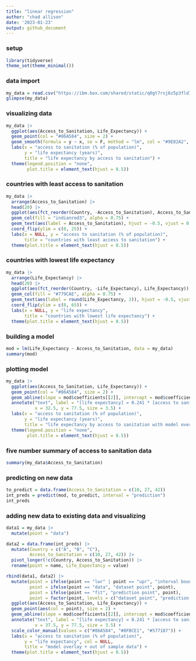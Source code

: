 ---
title: "linear regression"
author: "chad allison"
date: '2023-01-23'
output: github_document
---

### setup

```{r message = F, warning = F}
library(tidyverse)
theme_set(theme_minimal())
```


### data import

```{r}
my_data = read.csv("https://ibm.box.com/shared/static/q0gt7rsj6z5p3fld163n70i65id3awz3.csv")
glimpse(my_data)
```

### visualizing data

```{r}
my_data |>
  ggplot(aes(Access_to_Sanitation, Life_Expectancy)) +
  geom_point(col = "#86A584", size = 2) +
  geom_smooth(formula = y ~ x, se = F, method = "lm", col = "#9E82A2", linetype = "dashed") +
  labs(x = "access to sanitation (% of population)",
       y = "life expectancy (years)",
       title = "life expectancy by access to sanitation") +
  theme(legend.position = "none",
        plot.title = element_text(hjust = 0.5))
```

### countries with least access to sanitation

```{r}
my_data |>
  arrange(Access_to_Sanitation) |>
  head(20) |>
  ggplot(aes(fct_reorder(Country, -Access_to_Sanitation), Access_to_Sanitation)) +
  geom_col(fill = "indianred3", alpha = 0.75) +
  geom_text(aes(label = Access_to_Sanitation), hjust = -0.5, vjust = 0.35, size = 3) +
  coord_flip(ylim = c(0, 25)) +
  labs(x = NULL, y = "access to sanitation (% of population)",
       title = "countries with least access to sanitation") +
  theme(plot.title = element_text(hjust = 0.5))
```

### countries with lowest life expectancy

```{r}
my_data |>
  arrange(Life_Expectancy) |>
  head(20) |>
  ggplot(aes(fct_reorder(Country, -Life_Expectancy), Life_Expectancy)) +
  geom_col(fill = "#779CAE", alpha = 0.75) +
  geom_text(aes(label = round(Life_Expectancy, 2)), hjust = -0.5, vjust = 0.35, size = 3) +
  coord_flip(ylim = c(0, 65)) +
  labs(x = NULL, y = "life expectancy",
       title = "countries with lowest life expectancy") +
  theme(plot.title = element_text(hjust = 0.5))
```

### building a model

```{r}
mod = lm(Life_Expectancy ~ Access_to_Sanitation, data = my_data)
summary(mod)
```

### plotting model

```{r}
my_data |>
  ggplot(aes(Access_to_Sanitation, Life_Expectancy)) +
  geom_point(col = "#86A584", size = 2) +
  geom_abline(slope = mod$coefficients[[2]], intercept = mod$coefficients[[1]], col = "indianred3") +
  annotate("text", label = "[life expectancy] = 0.241 * [access to sanitation] + 53.51",
           x = 32.5, y = 77.5, size = 3.5) +
  labs(x = "access to sanitation (% of population)",
       y = "life expectancy (years)",
       title = "life expectancy by access to sanitation with model overlay") +
  theme(legend.position = "none",
        plot.title = element_text(hjust = 0.5))
```

### five number summary of access to sanitation data

```{r}
summary(my_data$Access_to_Sanitation)
```

### predicting on new data

```{r}
to_predict = data.frame(Access_to_Sanitation = c(10, 27, 42))
int_preds = predict(mod, to_predict, interval = "prediction")
int_preds
```

### adding new data to existing data and visualizing

```{r}
data1 = my_data |>
  mutate(point = "data")

data2 = data.frame(int_preds) |>
  mutate(Country = c("A", "B", "C"),
         Access_to_Sanitation = c(10, 27, 42)) |>
  pivot_longer(!c(Country, Access_to_Sanitation)) |>
  rename(point = name, Life_Expectancy = value)

rbind(data1, data2) |>
  mutate(point = ifelse(point == "lwr" | point == "upr", "interval bound", point),
         point = ifelse(point == "data", "dataset point", point),
         point = ifelse(point == "fit", "prediction point", point),
         point = factor(point, levels = c("dataset point", "prediction point", "interval bound"))) |>
  ggplot(aes(Access_to_Sanitation, Life_Expectancy)) +
  geom_point(aes(col = point), size = 2) +
  geom_abline(slope = mod$coefficients[[2]], intercept = mod$coefficients[[1]], col = "indianred3") +
  annotate("text", label = "[life expectancy] = 0.241 * [access to sanitation] + 53.51",
           x = 37.5, y = 77.5, size = 3.5) +
  scale_color_manual(values = c("#86A584", "#8FBCE1", "#577187")) +
  labs(x = "access to sanitation (% of population)",
       y = "life expectancy", col = NULL,
       title = "model overlay + out of sample data") +
  theme(plot.title = element_text(hjust = 0.5))
```





















































